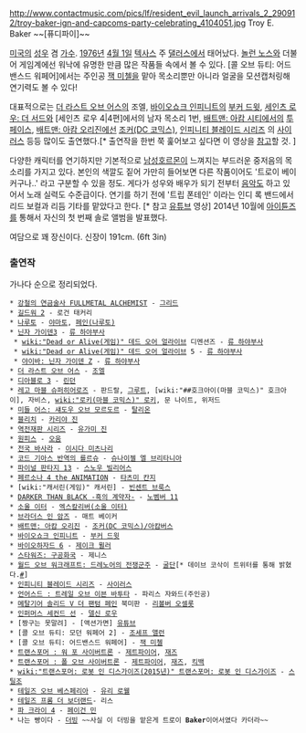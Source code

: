 http://www.contactmusic.com/pics/lf/resident_evil_launch_arrivals_2_290912/troy-baker-ign-and-capcoms-party-celebrating_4104051.jpg
Troy E. Baker
~~[퓨디파이]~~

[[미국]]의 [[성우]] 겸 [[가수]]. [[1976년]] [[4월 1일]] [[텍사스]] 주 [[댈러스]]에서 태어났다. [[놀런 노스]]와 더불어 게임계에선 워낙에 유명한 만큼 많은 작품들 속에서 볼 수 있다. [콜 오브 듀티: 어드밴스드 워페어]에서는 주인공 [[잭 미첼]]을 맡아 목소리뿐만 아니라 얼굴을 모션캡처링해 연기력도 볼 수 있다!

대표적으로는 [[더 라스트 오브 어스]]의 조엘, [[바이오쇼크 인피니트]]의 [[부커 드윗]], [[세인츠 로우: 더 서드]]와 [세인츠 로우 4|4편]에서의 남자 목소리 1번, [[배트맨: 아캄 시티]]에서의 [[투페이스]], [[배트맨: 아캄 오리진]]에선 [[조커(DC 코믹스)]], [[인피니티 블레이드 시리즈]] 의 [[사이러스]] 등등 많이도 출연했다.[* 출연작을 한번 쭉 훑어보고 싶다면 이 영상을 [http://www.youtube.com/watch?v=VXieEBWDHvM 참고]할 것. ] 

다양한 캐릭터를 연기하지만 기본적으로 [[남성호르몬]]이 느껴지는 부드러운 중저음의 목소리를 가지고 있다. 본인의 색깔도 짙어 가만히 들어보면 다른 작품이어도 '트로이 베이커구나..' 라고 구분할 수 있을 정도. 게다가 성우와 배우가 되기 전부터 [[음악]]도 하고 있어서 노래 실력도 수준급이다. 연기를 하기 전에 '트립 폰테인' 이라는 인디 록 밴드에서 리드 보컬과 리듬 기타를 맡았다고 한다. [* 참고 [http://www.youtube.com/watch?v=zZGOsSc5t_c 유튜브] 영상] 2014년 10월에 [[아이튠즈]]를 통해서 자신의 첫 번째 솔로 앨범을 발표했다. 

여담으로 꽤 장신이다. 신장이 191cm. (6ft 3in)

=== 출연작 ===

가나다 순으로 정리되었다. 

 * [[강철의 연금술사 FULLMETAL ALCHEMIST]] - [[그리드(강철의 연금술사)|그리드]]
 * [[길드워 2]] - 로건 태커리
 * [[나루토]] - [[야마토]], [[페인(나루토)]]
 * [[닌자 가이덴3]] - [[류 하야부사]]
  * [[wiki:"Dead or Alive(게임)" 데드 오어 얼라이브]] 디멘션즈 - [[류 하야부사]]
  * [[wiki:"Dead or Alive(게임)" 데드 오어 얼라이브]] 5 - [[류 하야부사]]
  * [[야이바: 닌자 가이덴 Z]] - [[류 하야부사]]
 * [[더 라스트 오브 어스]] - [[조엘]]
 * [[디아블로 3]] - [[린던]]
 * [[레고 마블 슈퍼히어로즈]] - 판드랄, [[그루트]], [wiki:"##호크아이(마블 코믹스)" 호크아이], 자비스, [[wiki:"로키(마블 코믹스)" 로키]], 문 나이트, 위저드
 * [[미들 어스: 섀도우 오브 모르도르]] - [[탈리온]]
 * [[블리치]] - [[카리야 진]]
 * [[역전재판 시리즈]] - [[유가미 진]]
 * [[원피스]] - [[오움]]
 * [[전국 바사라]] - [[이시다 미츠나리]]
 * [[코드 기아스 반역의 를르슈]] - [[슈나이젤 엘 브리타니아]]
 * [[파이널 판타지 13]] - [[스노우 빌리어스]]
 * [[페르소나 4 the ANIMATION]] - [[타츠미 칸지]]
 * [wiki:"캐서린(게임)" 캐서린] - [[빈센트 브룩스]]
 * [[DARKER THAN BLACK -흑의 계약자-]] - [[노벰버 11]]
 * [[소울 이터]] - [[엑스칼리버(소울 이터)]]
 * [[브라더스 인 암즈]] - 매트 베이커
 * [[배트맨: 아캄 오리진]] - [[조커(DC 코믹스)/아캄버스]]
 * [[바이오쇼크 인피니트]] - [[부커 드윗]]
 * [[바이오하자드 6]] - [[제이크 뮐러]]
 * [[스타워즈: 구공화국]] - 제니스
 * [[드레노어의 전쟁군주|월드 오브 워크래프트: 드레노어의 전쟁군주]] - [[굴단]][* 데이브 코삭이 트위터를 통해 밝혔다.[http://twitter.com/TerranGregory/status/575381647190700033 #]]
 * [[인피니티 블레이드 시리즈]] - [[사이러스]]
 * [[언어스드 : 트레일 오브 이븐 바투타]] - 파리스 자와드(주인공)
 * [[메탈기어 솔리드 V 더 팬텀 페인]] 북미판 - [[리볼버 오셀롯]]
 * [[인퍼머스 세컨드 선]] - [[델신 로우]]
 * [짱구는 못말려] - [액션가면] [http://www.youtube.com/watch?v=mERZ5K4tVFA&list=UU_Wm7XpRO5dfIfszuWldKNg 유튜브]
 * [콜 오브 듀티: 모던 워페어 2] - [[조세프 앨런]]
 * [콜 오브 듀티: 어드밴스드 워페어] - [[잭 미첼]]
 * [[트랜스포머 : 워 포 사이버트론]] - [[제트파이어(WFC)|제트파이어]], [[재즈(WFC)|재즈]]
 * [[트랜스포머 : 폴 오브 사이버트론]] - [[제트파이어(WFC)|제트파이어]], [[재즈(WFC)|재즈]], [[킥백(프라임)|킥백]]
 * [[wiki:"트랜스포머: 로봇 인 디스가이즈(2015년)" 트랜스포머: 로봇 인 디스가이즈]] - [[스틸조(RID)|스틸조]]
 * [[테일즈 오브 베스페리아]] - [[유리 로웰]]
 * [[테일즈 프롬 더 보더랜드]]- 리스
 * [[파 크라이 4]] - [[페이건 민]]
 * 나는 빵이다 - [http://www.youtube.com/watch?v=h7Fu0HhcJ9A|트레일러 더빙] ~~사실 이 더빙을 맡은게 트로이 '''Baker'''이어서였다 카더라~~
